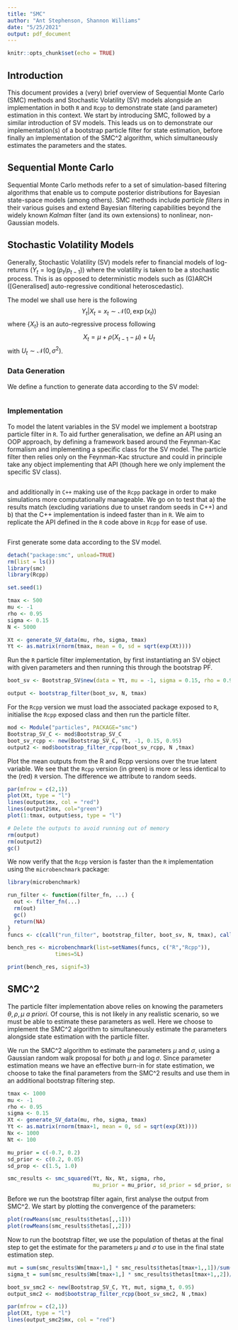 ```yaml
---
title: "SMC"
author: "Ant Stephenson, Shannon Williams"
date: "5/25/2021"
output: pdf_document
---
```


```r
knitr::opts_chunk$set(echo = TRUE)
```

## Introduction

This document provides a (very) brief overview of Sequential Monte Carlo (SMC) methods and Stochastic Volatility (SV) models alongside an implementation in both `R` and `Rcpp` to demonstrate state (and parameter) estimation in this context. We start by introducing SMC, followed by a similar introduction of SV models. This leads us on to demonstrate our implementation(s) of a bootstrap particle filter for state estimation, before finally an implementation of the SMC^2 algorithm, which simultaneously estimates the parameters and the states. 

## Sequential Monte Carlo

Sequential Monte Carlo methods refer to a set of simulation-based filtering algorithms that enable us to compute posterior distributions for Bayesian state-space models (among others). SMC methods include *particle filters* in their various guises and extend Bayesian filtering capabilities beyond the widely known *Kalman* filter (and its own extensions) to nonlinear, non-Gaussian models.

## Stochastic Volatility Models

Generally, Stochastic Volatility (SV) models refer to financial models of log-returns ($Y_t=\log(p_t/p_{t-1})$) where the volatility is taken to be a stochastic process. This is as opposed to deterministic models such as (G)ARCH ([Generalised] auto-regressive conditional heteroscedastic). 

The model we shall use here is the following
$$ 
  Y_t|X_t=x_t\sim\mathcal{N}(0,\exp(x_t))
$$
where $\{X_t\}$ is an auto-regressive process following
$$
  X_t = \mu + \rho(X_{t-1} - \mu) + U_t
$$
with $U_t\sim\mathcal{N}(0, \sigma^2)$. 

### Data Generation

We define a function to generate data according to the SV model:
```r
```

### Implementation

To model the latent variables in the SV model we implement a bootstrap particle filter in `R`. To aid further generalisation, we define an API using an OOP approach, by defining a framework based around the Feynman-Kac formalism and implementing a specific class for the SV model. The particle filter then relies only on the Feynman-Kac structure and could in principle take any object implementing that API (though here we only implement the specific SV class).

```r
```

and additionally in `C++` making use of the `Rcpp` package in order to make simulations more computationally manageable. We go on to test that a) the results match (excluding variations due to unset random seeds in C++) and b) that the C++ implementation is indeed faster than in `R`. We aim to replicate the API defined in the `R` code above in `Rcpp` for ease of use.

```cc
```

First generate some data according to the SV model.
```r
detach("package:smc", unload=TRUE)
rm(list = ls())
library(smc)
library(Rcpp)

set.seed(1)

tmax <- 500
mu <- -1
rho <- 0.95
sigma <- 0.15
N <- 5000

Xt <- generate_SV_data(mu, rho, sigma, tmax)
Yt <- as.matrix(rnorm(tmax, mean = 0, sd = sqrt(exp(Xt))))
```

Run the `R` particle filter implementation, by first instantiating an SV object with given parameters and then running this through the bootstrap PF.
```r
boot_sv <- Bootstrap_SV$new(data = Yt, mu = -1, sigma = 0.15, rho = 0.95)

output <- bootstrap_filter(boot_sv, N, tmax)
```

For the `Rcpp` version we must load the associated package exposed to `R`, initialise the `Rcpp` exposed class and then run the particle filter. 
```r
mod <- Module("particles", PACKAGE="smc")
Bootstrap_SV_C <- mod$Bootstrap_SV_C
boot_sv_rcpp <- new(Bootstrap_SV_C, Yt, -1, 0.15, 0.95)
output2 <- mod$bootstrap_filter_rcpp(boot_sv_rcpp, N ,tmax)
```

Plot the mean outputs from the R and Rcpp versions over the true latent variable. We see that the `Rcpp` version (in green) is more or less identical to the (red) `R` version. The difference we attribute to random seeds.
```r
par(mfrow = c(2,1))
plot(Xt, type = "l")
lines(output$mx, col = "red")
lines(output2$mx, col="green")
plot(1:tmax, output$ess, type = "l")

# Delete the outputs to avoid running out of memory
rm(output)
rm(output2)
gc()
```

We now verify that the `Rcpp` version is faster than the `R` implementation using the `microbenchmark` package:
```r
library(microbenchmark)

run_filter <- function(filter_fn, ...) {
  out <- filter_fn(...)
  rm(out)
  gc()
  return(NA)
}
funcs <- c(call("run_filter", bootstrap_filter, boot_sv, N, tmax), call("run_filter", mod$bootstrap_filter_rcpp, boot_sv_rcpp, N, tmax))

bench_res <- microbenchmark(list=setNames(funcs, c("R","Rcpp")),
               times=5L)

print(bench_res, signif=3)
```

## SMC^2

The particle filter implementation above relies on knowing the parameters $\theta, \rho, \mu$ *a priori*. Of course, this is not likely in any realistic scenario, so we must be able to estimate these parameters as well. Here we choose to implement the SMC^2 algorithm to simultaneously estimate the parameters alongside state estimation with the particle filter.

We run the SMC^2 algorithm to estimate the parameters $\mu$ and $\sigma$, using a Gaussian random walk proposal for both $\mu$ and $\log\sigma$. Since parameter estimation means we have an effective burn-in for state estimation, we choose to take the final parameters from the SMC^2 results and use them in an additional bootstrap filtering step.
```r
tmax <- 1000
mu <- -1
rho <- 0.95
sigma <- 0.15
Xt <- generate_SV_data(mu, rho, sigma, tmax)
Yt <- as.matrix(rnorm(tmax+1, mean = 0, sd = sqrt(exp(Xt))))
Nx <- 1000
Nt <- 100

mu_prior = c(-0.7, 0.2)
sd_prior <- c(0.2, 0.05)
sd_prop <- c(1.5, 1.0)

smc_results <- smc_squared(Yt, Nx, Nt, sigma, rho, 
                           mu_prior = mu_prior, sd_prior = sd_prior, sd_prop = sd_prop)
```

Before we run the bootstrap filter again, first analyse the output from SMC^2. We start by plotting the convergence of the parameters:
```r
plot(rowMeans(smc_results$thetas[,,1]))
plot(rowMeans(smc_results$thetas[,,2]))
```

Now to run the bootstrap filter, we use the population of thetas at the final step to get the estimate for the parameters $\mu$ and $\sigma$ to use in the final state estimation step.
```r
mut = sum(smc_results$Wm[tmax+1,] * smc_results$thetas[tmax+1,,1])/sum(smc_results$Wm[tmax+1,])
sigma_t = sum(smc_results$Wm[tmax+1,] * smc_results$thetas[tmax+1,,2])/sum(smc_results$Wm[tmax+1,])
```

```r
boot_sv_smc2 <- new(Bootstrap_SV_C, Yt, mut, sigma_t, 0.95)
output_smc2 <- mod$bootstrap_filter_rcpp(boot_sv_smc2, N ,tmax)

par(mfrow = c(2,1))
plot(Xt, type = "l")
lines(output_smc2$mx, col = "red")
```